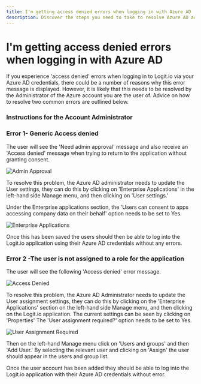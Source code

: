 ```yaml
---
title: I'm getting access denied errors when logging in with Azure AD
description: Discover the steps you need to take to resolve Azure AD access errors in this help article from Logit.io.
---
```


# I'm getting access denied errors when logging in with Azure AD

If you experience 'access denied' errors when logging in to Logit.io via your Azure AD credentials, there could be a number of reasons why this error message is displayed. However, it is likely that this needs to be resolved by the Administrator of the Azure account you are the user of. Advice on how to resolve two common errors are outlined below.

### Instructions for the Account Administrator

### Error 1- Generic Access denied

The user will see the 'Need admin approval' message and also receive an 'Access denied' message when trying to return to the application without granting consent.

![Admin Approval](@/images/help/account-access/admin-approval.png)

To resolve this problem, the Azure AD administrator needs to update the User settings, they can do this by clicking on 'Enterprise Applications' in the left-hand side Manage menu, and then clicking on 'User settings.'

Under the Enterprise applications section, the 'Users can consent to apps accessing company data on their behalf' option needs to be set to Yes.

![Enterprise Applications](@/images/help/account-access/enterprise-applications.png)

Once this has been saved the users should then be able to log into the Logit.io application using their Azure AD credentials without any errors.

### ​Error 2 -The user is not assigned to a role for the application

The user will see the following 'Access denied' error message.

![Access Denied](@/images/help/account-access/access-denied.png)

To resolve this problem, the Azure AD Administrator needs to update the User assignment settings, they can do this by clicking on the 'Enterprise Applications' section on the left-hand side Manage menu, and then clicking on the Logit.io application. The current settings can be seen by clicking on 'Properties'
The 'User assignment required?' option needs to be set to Yes.

![User Assignment Required](@/images/help/account-access/user-assignment-required.png)

Then on the left-hand Manage menu click on 'Users and groups' and then 'Add User.' By selecting the relevant user and clicking on 'Assign' the user should appear in the users and group list.

Once the user account has been added they should be able to log into the Logit.io application with their Azure AD credentials without error.